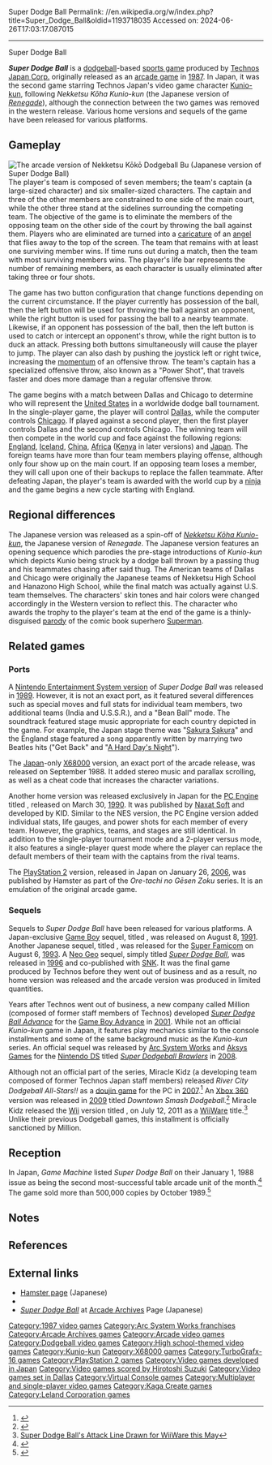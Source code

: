 Super Dodge Ball
Permalink: //en.wikipedia.org/w/index.php?title=Super_Dodge_Ball&oldid=1193718035
Accessed on: 2024-06-26T17:03:17.087015



------
Super Dodge Ball
{{about|the original arcade version of Super Dodge Ball|the Nintendo Entertainment System version|Super Dodge Ball (NES video game)|the Neo Geo version|Super Dodge Ball (Neo Geo)}}
{{Infobox video game
| title = Super Dodge Ball
| image = Super Dodgeball poster.png
| caption = Sales flyer for the arcade version
| developer = [[Technos Japan]]
| publisher = Technos Japan (Japan)<br/>[[Leland Corporation]] (North America)
| designer = Hiroshi Sato
| composer = [[Kazuo Sawa]]
| engine = 
| released = '''Arcade'''<br>November 1987<br>'''PC Engine'''{{vgrelease|JP|March 30, 1990}}'''PlayStation 2'''{{vgrelease|JP|March 23, 2006}}'''PlayStation 4'''{{vgrelease|JP|July 31, 2015}}
| genre = [[Sports game]]
| modes = [[Single-player video game|Single-player]], [[multiplayer video game|multiplayer]]
| platforms = [[Arcade game|Arcade]], [[X68000]], [[TurboGrafx-16|PC Engine]], [[PlayStation 2]], [[PlayStation 4]]
}}

'''''Super Dodge Ball'''''{{efn|Released in Japan as {{Nihongo|'''''Nekketsu Kōkō Dodgeball Bu'''''|熱血高校ドッジボール部|Nekketsu Kōkō Dojjibōru Bu|lit. ''Hot-Blooded High School Dodgeball Club''}}}} is a [[dodgeball]]-based  [[sports game]] produced by [[Technos Japan Corp.]] originally released as an [[arcade game]] in [[1987 in video gaming|1987]]. In Japan, it was the second game starring Technos Japan's video game character [[Kunio-kun]], following ''Nekketsu Kōha Kunio-kun'' (the Japanese version of ''[[Renegade (video game)|Renegade]]''), although the connection between the two games was removed in the western release. Various home versions and sequels of the game have been released for various platforms.

==Gameplay==
[[Image:Nekketsu koukou dodgeball bu.jpg|thumb|left|The arcade version of ''Nekketsu Kōkō Dodgeball Bu'' (Japanese version of ''Super Dodge Ball'')]]
The player's team is composed of seven members; the team's captain (a large-sized character) and six smaller-sized characters. The captain and three of the other members are constrained to one side of the main court, while the other three stand at the sidelines surrounding the competing team. The objective of the game is to eliminate the members of the opposing team on the other side of the court by throwing the ball against them. Players who are eliminated are turned into a [[caricature]] of an [[angel]] that flies away to the top of the screen. The team that remains with at least one surviving member wins. If time runs out during a match, then the team with most surviving members wins. The player's life bar represents the number of remaining members, as each character is usually eliminated after taking three or four shots.

The game has two button configuration that change functions depending on the current circumstance. If the player currently has possession of the ball, then the left button will be used for throwing the ball against an opponent, while the right button is used for passing the ball to a nearby teammate. Likewise, if an opponent has possession of the ball, then the left button is used to catch or intercept an opponent's throw, while the right button is to duck an attack. Pressing both buttons simultaneously will cause the player to jump. The player can also dash by pushing the joystick left or right twice, increasing the [[momentum]] of an offensive throw. The team's captain has a specialized offensive throw, also known as a "Power Shot", that travels faster and does more damage than a regular offensive throw.

The game begins with a match between Dallas and Chicago to determine who will represent the [[United States of America|United States]] in a worldwide dodge ball tournament. In the single-player game, the player will control [[Dallas]], while the computer controls [[Chicago]]. If played against a second player, then the first player controls Dallas and the second controls Chicago. The winning team will then compete in the world cup and face against the following regions: [[England]], [[Iceland]], [[People's Republic of China|China]], [[Kenya|Africa]] ([[Kenya]] in later versions) and [[Japan]]. The foreign teams have more than four team members playing offense, although only four show up on the main court. If an opposing team loses a member, they will call upon one of their backups to replace the fallen teammate. After defeating Japan, the player's team is awarded with the world cup by a [[ninja]] and the game begins a new cycle starting with England.

==Regional differences==
The Japanese version was released as a spin-off of ''[[Renegade (video game)|Nekketsu Kōha Kunio-kun]]'', the Japanese version of ''Renegade''. The Japanese version features an opening sequence which parodies the pre-stage introductions of ''Kunio-kun'' which depicts Kunio being struck by a dodge ball thrown by a passing thug and his teammates chasing after said thug. The American teams of Dallas and Chicago were originally the Japanese teams of Nekketsu High School and Hanazono High School, while the final match was actually against U.S. team themselves. The characters' skin tones and hair colors were changed accordingly in the Western version to reflect this. The character who awards the trophy to the player's team at the end of the game is a thinly-disguised [[parody]] of the comic book superhero [[Superman]].

==Related games==
===Ports===
A [[Super Dodge Ball (Nintendo Entertainment System)|Nintendo Entertainment System version]] of ''Super Dodge Ball'' was released in [[1989 in video gaming|1989]]. However, it is not an exact port, as it featured several differences such as special moves and full stats for individual team members, two additional teams (India and U.S.S.R.), and a "Bean Ball" mode. The soundtrack featured stage music appropriate for each country depicted in the game. For example, the Japan stage theme was "[[Sakura Sakura]]" and the England stage featured a song apparently written by marrying two Beatles hits ("Get Back" and "[[A Hard Day's Night (song)|A Hard Day's Night]]").

The [[Japan]]-only [[X68000]] version, an exact port of the arcade release, was released on September 1988. It added stereo music and parallax scrolling, as well as a cheat code that increases the character variations.

Another home version was released exclusively in Japan for the [[Turbografx 16|PC Engine]] titled {{nihongo|'''''Nekketsu Kōkō Dodgeball Bu: PC Bangai Hen'''''|[[:ja:熱血高校ドッジボール部 PC番外編|熱血高校ドッジボール部 PC番外編]]||lit. "PC Extra Edition"}}, released on March 30, [[1990 in video gaming|1990]]. It was published by [[Naxat Soft]] and developed by KID. Similar to the NES version, the PC Engine version added individual stats, life gauges, and power shots for each member of every team. However, the graphics, teams, and stages are still identical. In addition to the single-player tournament mode and a 2-player versus mode, it also features a single-player quest mode where the player can replace the default members of their team with the captains from the rival teams.

The [[PlayStation 2]] version, released in Japan on January 26, [[2006 in video gaming|2006]], was published by Hamster as part of the ''Ore-tachi no Gēsen Zoku'' series. It is an emulation of the original arcade game.

===Sequels===
Sequels to ''Super Dodge Ball'' have been released for various platforms. A Japan-exclusive [[Game Boy]] sequel, titled {{nihongo|'''''Nekketsu Kōkō Dodgeball Bu: Kyōteki! Dodge Soldier no Maki'''''|[[:ja:熱血高校ドッジボール部 強敵!闘球戦士の巻|熱血高校ドッジボール部 ～強敵!闘球戦士の巻～]]|Kyōteki! Dojji Sorujā no Maki|lit. "Fearsome Foe! Tale of the Dodge Soldier"}}, was released on August 8, [[1991 in video gaming|1991]]. Another Japanese sequel, titled {{nihongo|'''''Kunio-kun no Dodgeball da yo Zen'in Shūgō'''''|[[:ja:くにおくんのドッジボールだよ全員集合!|くにおくんのドッジボールだよ全員集合!]]||lit. "It's Mr. Kunio's Dodgeball, Gather Everyone!"}}, was released for the [[Super Famicom]] on August 6, [[1993 in video gaming|1993]]. A [[Neo Geo]] sequel, simply titled ''[[Super Dodge Ball (Neo Geo)|Super Dodge Ball]]'', was released in [[1996 in video gaming|1996]] and co-published with [[SNK]]. It was the final game produced by Technos before they went out of business and as a result, no home version was released and the arcade version was produced in limited quantities.

Years after Technos went out of business, a new company called Million (composed of former staff members of Technos) developed ''[[Super Dodge Ball Advance]]'' for the [[Game Boy Advance]] in [[2001 in video gaming|2001]]. While not an official ''Kunio-kun'' game in Japan, it features play mechanics similar to the console installments and some of the same background music as the ''Kunio-kun'' series. An official sequel was released by [[Arc System Works]] and [[Aksys Games]] for the [[Nintendo DS]] titled ''[[Super Dodgeball Brawlers]]'' in [[2008 in video gaming|2008]].

Although not an official part of the series, Miracle Kidz (a developing team composed of former Technos Japan staff members) released ''River City Dodgeball All-Stars!!'' as a [[doujin game]] for the PC in [[2007 in video gaming|2007]].<ref>{{cite web|url=http://mkidz.jp/dbz/|title="River City Dodgeball All-Stars!!" at Miracle Kidz|language=ja}}</ref> An [[Xbox 360]] version was released in [[2009 in video gaming|2009]] titled ''Downtown Smash Dodgeball''.<ref>{{cite web|url=http://mkidz.jp/dsd/|title=Miracle Kidz/Downtown Smash Dodgeball!}}</ref> Miracle Kidz released the [[Wii]] version titled {{nihongo|''Downtown Nekketsu Dodgeball''|ダウンタウン熱血どっじぼーる}}, on July 12, 2011 as a [[WiiWare]] title.<ref>[http://wiiware.nintendolife.com/news/2011/03/super_dodge_balls_attack_line_drawn_for_wiiware_this_may Super Dodge Ball's Attack Line Drawn for WiiWare this May]</ref> Unlike their previous Dodgeball games, this installment is officially sanctioned by Million.

== Reception ==
In Japan, ''Game Machine'' listed ''Super Dodge Ball'' on their January 1, 1988 issue as being the second most-successful table arcade unit of the month.<ref>{{cite magazine|title=Game Machine's Best Hit Games 25 - テーブル型TVゲーム機 (Table Videos)|magazine=[[:ja:ゲームマシン|Game Machine]]|issue=323|publisher=[[:ja:アミューズメント通信社|Amusement Press, Inc.]]|date=1 January 1988|page=37|lang=ja}}</ref>
The game sold more than 500,000 copies by October 1989.<ref>{{cite web|first=Stephen|last=Advokat|url=https://www.newspapers.com/clip/96464009/detroit-free-press/|title=Batman puts other videos of hold|newspaper=[[Detroit Free Press]]|page=23|date=October 26, 1989|accessdate=February 26, 2022|via=[[Newspapers.com]]}}</ref>

==Notes==
{{notelist}}

==References==
{{reflist}}

==External links==
{{Portal|Japan|Video games}}
*[http://www.hamster.co.jp/orga/cgi/lineup.cgi?lid=13 Hamster page] (Japanese)
* {{KLOV game|id=9888}}
*[http://www.hamster.co.jp/arcadearchives/sdb.htm ''Super Dodge Ball''] at [[Arcade Archives]] Page (Japanese)

{{Kunio-kun series}}
{{Arc System Works}}

[[Category:1987 video games]]
[[Category:Arc System Works franchises]]
[[Category:Arcade Archives games]]
[[Category:Arcade video games]]
[[Category:Dodgeball video games]]
[[Category:High school-themed video games]]
[[Category:Kunio-kun]]
[[Category:X68000 games]]
[[Category:TurboGrafx-16 games]]
[[Category:PlayStation 2 games]]
[[Category:Video games developed in Japan]]
[[Category:Video games scored by Hirotoshi Suzuki]]
[[Category:Video games set in Dallas]]
[[Category:Virtual Console games]]
[[Category:Multiplayer and single-player video games]]
[[Category:Kaga Create games]]
[[Category:Leland Corporation games]]